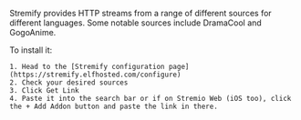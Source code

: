 Stremify provides HTTP streams from a range of different sources for different languages. 
Some notable sources include DramaCool and GogoAnime. 

To install it: 
    
    1. Head to the [Stremify configuration page](https://stremify.elfhosted.com/configure) 
    2. Check your desired sources 
    3. Click Get Link 
    4. Paste it into the search bar or if on Stremio Web (iOS too), click the + Add Addon button and paste the link in there.
